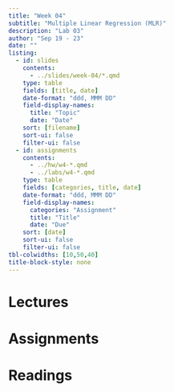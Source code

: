 ```yaml
---
title: "Week 04"
subtitle: "Multiple Linear Regression (MLR)"
description: "Lab 03"
author: "Sep 19 - 23"
date: ""
listing:
  - id: slides
    contents:
      - ../slides/week-04/*.qmd
    type: table
    fields: [title, date]
    date-format: "ddd, MMM DD"
    field-display-names:
      title: "Topic"
      date: "Date"
    sort: [filename]
    sort-ui: false
    filter-ui: false
  - id: assignments
    contents:
      - ../hw/w4-*.qmd
      - ../labs/w4-*.qmd
    type: table
    fields: [categories, title, date]
    date-format: "ddd, MMM DD"
    field-display-names:
      categories: "Assignment"
      title: "Title"
      date: "Due"
    sort: [date]
    sort-ui: false
    filter-ui: false
tbl-colwidths: [10,50,40]
title-block-style: none
---
```


# Lectures

::: {#slides}
:::

# Assignments

::: {#assignments}
:::

# Readings
